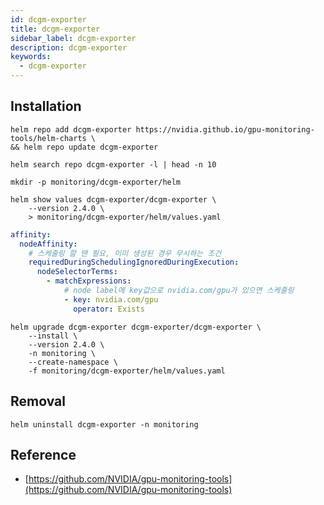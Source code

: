 ```yaml
---
id: dcgm-exporter
title: dcgm-exporter
sidebar_label: dcgm-exporter
description: dcgm-exporter
keywords:
  - dcgm-exporter
---
```


## Installation

```shell
helm repo add dcgm-exporter https://nvidia.github.io/gpu-monitoring-tools/helm-charts \
&& helm repo update dcgm-exporter
```

```shell
helm search repo dcgm-exporter -l | head -n 10
```

```shell
mkdir -p monitoring/dcgm-exporter/helm
```

```shell
helm show values dcgm-exporter/dcgm-exporter \
    --version 2.4.0 \
    > monitoring/dcgm-exporter/helm/values.yaml
```

```yaml title="monitoring/dcgm-exporter/helm/values.yaml"
affinity:
  nodeAffinity:
    # 스케줄링 할 땐 필요, 이미 생성된 경우 무시하는 조건
    requiredDuringSchedulingIgnoredDuringExecution:
      nodeSelectorTerms:
        - matchExpressions:
            # node label에 key값으로 nvidia.com/gpu가 있으면 스케줄링
            - key: nvidia.com/gpu
              operator: Exists
```

```shell
helm upgrade dcgm-exporter dcgm-exporter/dcgm-exporter \
    --install \
    --version 2.4.0 \
    -n monitoring \
    --create-namespace \
    -f monitoring/dcgm-exporter/helm/values.yaml
```

## Removal

```shell
helm uninstall dcgm-exporter -n monitoring
```

## Reference

- [https://github.com/NVIDIA/gpu-monitoring-tools](https://github.com/NVIDIA/gpu-monitoring-tools)
